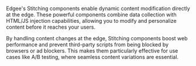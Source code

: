 Edgee's Stitching components enable dynamic content modification directly at the edge. 
These powerful components combine data collection with HTML/JS injection capabilities, allowing you to modify and personalize content 
before it reaches your users. 

By handling content changes at the edge, Stitching components boost web performance and prevent third-party scripts from being 
blocked by browsers or ad blockers. This makes them particularly effective for use cases like A/B testing, where seamless content variations are essential.

<Columns cols={2}>
  <Card title="Kameleoon" href="/components/stitching/kameleoon" horizontal={true} icon="/images/logos/kameleoon.svg" />
</Columns>
